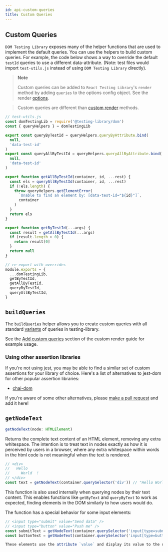 ```yaml
---
id: api-custom-queries
title: Custom Queries
---
```



## Custom Queries

`DOM Testing Library` exposes many of the helper functions that are used to
implement the default queries. You can use the helpers to build custom queries.
For example, the code below shows a way to override the default `testId` queries
to use a different data-attribute. (Note: test files would import
`test-utils.js` instead of using `DOM Testing Library` directly).

> **Note**
>
> Custom queries can be added to `React Testing Library`'s `render` method by
> adding `queries` to the options config object. See the render
> [options](react-testing-library/api.mdx#render-options).

> Custom queries are different than
> [custom render](react-testing-library/setup.mdx#custom-render) methods.

```js
// test-utils.js
const domTestingLib = require('@testing-library/dom')
const { queryHelpers } = domTestingLib

export const queryByTestId = queryHelpers.queryByAttribute.bind(
  null,
  'data-test-id'
)
export const queryAllByTestId = queryHelpers.queryAllByAttribute.bind(
  null,
  'data-test-id'
)

export function getAllByTestId(container, id, ...rest) {
  const els = queryAllByTestId(container, id, ...rest)
  if (!els.length) {
    throw queryHelpers.getElementError(
      `Unable to find an element by: [data-test-id="${id}"]`,
      container
    )
  }
  return els
}

export function getByTestId(...args) {
  const result = getAllByTestId(...args)
  if (result.length > 0) {
    return result[0]
  }
  return null
}

// re-export with overrides
module.exports = {
  ...domTestingLib,
  getByTestId,
  getAllByTestId,
  queryByTestId,
  queryAllByTestId,
}
```

## `buildQueries`

The `buildQueries` helper allows you to create custom queries with all standard
[variants](api-queries.mdx) of queries in testing-library.

See the [Add custom queries](react-testing-library/setup.mdx#add-custom-queries)
section of the custom render guide for example usage.

### Using other assertion libraries

If you're not using jest, you may be able to find a similar set of custom
assertions for your library of choice. Here's a list of alternatives to jest-dom
for other popular assertion libraries:

- [chai-dom](https://github.com/nathanboktae/chai-dom)

If you're aware of some other alternatives, please
[make a pull request](https://github.com/testing-library/testing-library-docs/pulls)
and add it here!

## `getNodeText`

```typescript
getNodeText(node: HTMLElement)
```

Returns the complete text content of an HTML element, removing any extra
whitespace. The intention is to treat text in nodes exactly as how it is
perceived by users in a browser, where any extra whitespace within words in the
html code is not meaningful when the text is rendered.

```javascript
// <div>
//   Hello
//     World  !
// </div>
const text = getNodeText(container.querySelector('div')) // "Hello World !"
```

This function is also used internally when querying nodes by their text content.
This enables functions like `getByText` and `queryByText` to work as expected,
finding elements in the DOM similarly to how users would do.

The function has a special behavior for some input elements:

```javascript
// <input type="submit" value="Send data" />
// <input type="button" value="Push me" />
const submitText = getNodeText(container.querySelector('input[type=submit]')) // "Send data"
const buttonText = getNodeText(container.querySelector('input[type=button]')) // "Push me"

These elements use the attribute `value` and display its value to the user.
```
